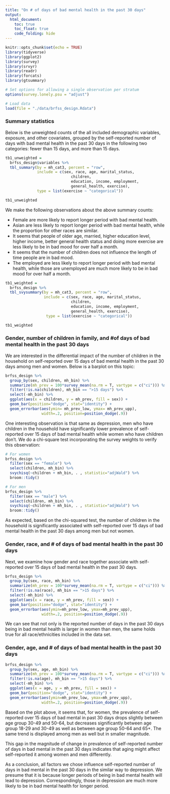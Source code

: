 ```yaml
---
title: "On # of days of bad mental health in the past 30 days"
output: 
  html_document:
    toc: true
    toc_float: true
    code_folding: hide
---
```


```r
knitr::opts_chunk$set(echo = TRUE)
library(tidyverse)
library(ggplot2)
library(survey)
library(srvyr)
library(readr)
library(forcats)
library(gtsummary)

# Set options for allowing a single observation per stratum 
options(survey.lonely.psu = "adjust")
```

```r
# Load data
load(file = "./data/brfss_design.Rdata")
```

### Summary statistics

Below is the unweighted counts of the all included demographic variables, exposure, and other covariates, grouped by the self-reported number of days with bad mental health in the past 30 days in the following two categories: fewer than 15 days, and more than 15 days. 

```r
tb1_unweighted =
  brfss_design$variables %>%
  tbl_summary(by = mh_cat3, percent = "row", 
              include = c(sex, race, age, marital_status,
                             children,
                             education, income, employment,
                             general_health, exercise),
              type = list(exercise ~ "categorical"))

tb1_unweighted
```

We make the following observations about the above summary counts:

* Female are more likely to report longer period with bad mental health.
* Asian are less likely to report longer period with bad mental health, while the proportion for other races are similar.
* It seems that people of older age, married, higher education level, higher income, better general health status and doing more exercise are less likely to be in bad mood for over half a month.
* It seems that the number of children does not influence the length of time people are in bad mood.
* The employed  are less likely to report longer period with bad mental health, while those are unemployed are much more likely to be in bad mood for over half a month.


```r
tb1_weighted =
  brfss_design %>%
  tbl_svysummary(by = mh_cat3, percent = "row", 
                 include = c(sex, race, age, marital_status,
                             children,
                             education, income, employment,
                             general_health, exercise),
                  type = list(exercise ~ "categorical"))

tb1_weighted
```


### Gender, number of children in family, and #of days of bad mental health in the past 30 days
We are interested in the differential impact of the number of children in the household on self-reported over 15 days of bad mental health in the past 30 days among men and women. Below is a barplot on this topic:
```r
brfss_design %>%
  group_by(sex, children, mh_bin) %>%
  summarize(mh_prev = 100*survey_mean(na.rm = T, vartype = c("ci"))) %>%
  filter(!is.na(children), mh_bin == ">15 days") %>%
  select(-mh_bin) %>%
  ggplot(aes(x = children, y = mh_prev, fill = sex)) +
  geom_bar(position="dodge", stat="identity") +
  geom_errorbar(aes(ymin= mh_prev_low, ymax= mh_prev_upp), 
                width=.2, position=position_dodge(.9))
```

One interesting observation is that same as depression, men who have children in the household have significantly lower prevalence of self-reported over 15 days of bad mental health while women who have children don't. We do a chi-square test incorporating the survey weights to verify this observation:

```r
# For women
brfss_design %>%
  filter(sex == "female") %>% 
  select(children, mh_bin) %>% 
  svychisq(~children + mh_bin, . , statistic="adjWald") %>% 
  broom::tidy()

# For men
brfss_design %>%
  filter(sex == "male") %>% 
  select(children, mh_bin) %>% 
  svychisq(~children + mh_bin, . , statistic="adjWald") %>% 
  broom::tidy()
```

As expected, based on the chi-squared test, the number of children in the household is significantly associated with self-reported over 15 days of bad mental health in the past 30 days among men but not women. 

### Gender, race, and # of days of bad mental health in the past 30 days
Next, we examine how gender and race together associate with self-reported over 15 days of bad mental health in the past 30 days.
```r
brfss_design %>%
  group_by(sex, race, mh_bin) %>%
  summarize(mh_prev = 100*survey_mean(na.rm = T, vartype = c("ci"))) %>%
  filter(!is.na(race), mh_bin == ">15 days") %>%
  select(-mh_bin) %>%
  ggplot(aes(x = race, y = mh_prev, fill = sex)) +
  geom_bar(position="dodge", stat="identity") +
  geom_errorbar(aes(ymin=mh_prev_low, ymax=mh_prev_upp), 
                width=.2, position=position_dodge(.9))
```

We can see that not only is the reported number of days in the past 30 days being in bad mental health is larger in women than men, the same holds true for all race/ethnicities included in the data set.

### Gender, age, and # of days of bad mental health in the past 30 days
```r
brfss_design %>%
  group_by(sex, age, mh_bin) %>%
  summarize(mh_prev = 100*survey_mean(na.rm = T, vartype = c("ci"))) %>%
  filter(!is.na(age), mh_bin == ">15 days") %>%
  select(-mh_bin) %>%
  ggplot(aes(x = age, y = mh_prev, fill = sex)) +
  geom_bar(position="dodge", stat="identity") +
  geom_errorbar(aes(ymin=mh_prev_low, ymax=mh_prev_upp), 
                width=.2, position=position_dodge(.9))
```

Based on the plot above, it seems that, for women, the prevalence of self-reported over 15 days of bad mental in past 30 days drops slightly between age group 30-49 and 50-64, but decreases significantly between age group 18-29 and 30-49 as well as between age group 50-64 and 65+. The same trend is displayed among men as well but in smaller magnitude.  

This gap in the magnitude of change in prevalence of self-reported number of days in bad mental in the past 30 days indicates that aging might affect self-reported it among women and men differently. 

As a conclusion, all factors we chose influence self-reported number of days in bad mental in the past 30 days in the similar way to depression. We presume that it is because longer periods of being in bad mental health will lead to depression. Correspondingly, those in depression are much more likely to be in bad mental health for longer period.
